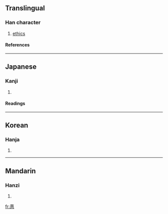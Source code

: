 {{see|德}}

==Translingual==
===Han character===
{{Han char|rn=61|rad=心|as=08|sn=11|four=|canj=十一心 (JMP)}}
# [[ethics]]
====References====
{{Han ref|kx=0392.181|hdz=42309.030|uh=60EA|ud=24810}}
----
==Japanese==
===Kanji===
{{ja-kanji|grade=|rs=心08}}
# {{defn|Japanese}} 
====Readings====
{{ja-readings|on=[[とく]] (toku)|kun=[[とく]] (toku), [[おしえ]] (oshie)}}
----
==Korean==
===Hanja===
{{ko-hanja|hangeul=덕|eumhun=|rv=deok|mr=tŏk|y=tek}}
# {{defn|Korean}}
----
==Mandarin==
===Hanzi===
{{cmn-hanzi|pin=[[dé]] (de2)|wg=te<sup>2</sup>}}
# {{defn|Mandarin}}

[[fr:惪]]